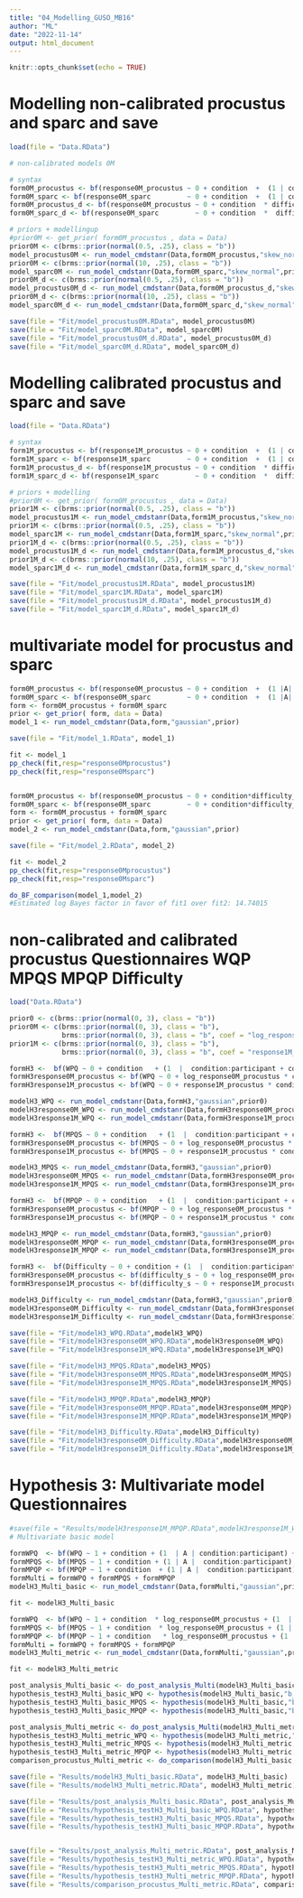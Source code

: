 ```yaml
---
title: "04_Modelling_GUSO_MB16"
author: "ML"
date: "2022-11-14"
output: html_document
---
```


```r
knitr::opts_chunk$set(echo = TRUE)
```


# Modelling non-calibrated procustus and sparc and save
```r
load(file = "Data.RData")

# non-calibrated models 0M

# syntax
form0M_procustus <- bf(response0M_procustus ~ 0 + condition  +  (1 | condition:participant) + (1|condition:trial) )  
form0M_sparc <- bf(response0M_sparc         ~ 0 + condition  +  (1 | condition:participant) + (1|condition:trial) )  
form0M_procustus_d <- bf(response0M_procustus ~ 0 + condition  * difficulty_s + (1 + difficulty_s | condition:participant) + (1|condition:trial) )  
form0M_sparc_d <- bf(response0M_sparc         ~ 0 + condition  *  difficulty_s + (1 + difficulty_s| condition:participant) + (1|condition:trial) )  

# priors + modellingup
#prior0M <- get_prior( form0M_procustus , data = Data)
prior0M <- c(brms::prior(normal(0.5, .25), class = "b"))
model_procustus0M <- run_model_cmdstanr(Data,form0M_procustus,"skew_normal",prior0M)
prior0M <- c(brms::prior(normal(10, .25), class = "b"))
model_sparc0M <- run_model_cmdstanr(Data,form0M_sparc,"skew_normal",prior0M)
prior0M_d <- c(brms::prior(normal(0.5, .25), class = "b"))
model_procustus0M_d <- run_model_cmdstanr(Data,form0M_procustus_d,"skew_normal",prior0M_d)
prior0M_d <- c(brms::prior(normal(10, .25), class = "b"))
model_sparc0M_d <- run_model_cmdstanr(Data,form0M_sparc_d,"skew_normal",prior0M_d)

save(file = "Fit/model_procustus0M.RData", model_procustus0M)
save(file = "Fit/model_sparc0M.RData", model_sparc0M)
save(file = "Fit/model_procustus0M_d.RData", model_procustus0M_d)
save(file = "Fit/model_sparc0M_d.RData", model_sparc0M_d)

```

# Modelling calibrated procustus and sparc and save
```r
load(file = "Data.RData")

# syntax
form1M_procustus <- bf(response1M_procustus ~ 0 + condition  +  (1 | condition:participant) + (1|condition:trial) )  
form1M_sparc <- bf(response1M_sparc         ~ 0 + condition  +  (1 | condition:participant) + (1|condition:trial) )  
form1M_procustus_d <- bf(response1M_procustus ~ 0 + condition  * difficulty_s + (1 + difficulty_s | condition:participant) + (1|condition:trial) )  
form1M_sparc_d <- bf(response1M_sparc         ~ 0 + condition  *  difficulty_s + (1 + difficulty_s| condition:participant) + (1|condition:trial) )  

# priors + modelling
#prior0M <- get_prior( form0M_procustus , data = Data)
prior1M <- c(brms::prior(normal(0.5, .25), class = "b"))
model_procustus1M <- run_model_cmdstanr(Data,form1M_procustus,"skew_normal",prior1M)
prior1M <- c(brms::prior(normal(0.5, .25), class = "b"))
model_sparc1M <- run_model_cmdstanr(Data,form1M_sparc,"skew_normal",prior1M)
prior1M_d <- c(brms::prior(normal(0.5, .25), class = "b"))
model_procustus1M_d <- run_model_cmdstanr(Data,form1M_procustus_d,"skew_normal",prior1M_d)
prior1M_d <- c(brms::prior(normal(10, .25), class = "b"))
model_sparc1M_d <- run_model_cmdstanr(Data,form1M_sparc_d,"skew_normal",prior1M_d)

save(file = "Fit/model_procustus1M.RData", model_procustus1M)
save(file = "Fit/model_sparc1M.RData", model_sparc1M)
save(file = "Fit/model_procustus1M_d.RData", model_procustus1M_d)
save(file = "Fit/model_sparc1M_d.RData", model_sparc1M_d)

```

# multivariate model for procustus and sparc
```r
form0M_procustus <- bf(response0M_procustus ~ 0 + condition  +  (1 |A| condition:participant) + (1|B|condition:trial) )  
form0M_sparc <- bf(response0M_sparc         ~ 0 + condition  +  (1 |A| condition:participant) + (1|B|condition:trial) )  
form <- form0M_procustus + form0M_sparc
prior <- get_prior( form, data = Data)
model_1 <- run_model_cmdstanr(Data,form,"gaussian",prior)

save(file = "Fit/model_1.RData", model_1)

fit <- model_1
pp_check(fit,resp="response0Mprocustus")
pp_check(fit,resp="response0Msparc")


form0M_procustus <- bf(response0M_procustus ~ 0 + condition*difficulty_s  +  (1 + difficulty_s |A| condition:participant) + (1|B|condition:trial) )  
form0M_sparc <- bf(response0M_sparc         ~ 0 + condition*difficulty_s  +  (1 + difficulty_s |A| condition:participant) + (1|B|condition:trial) )  
form <- form0M_procustus + form0M_sparc
prior <- get_prior( form, data = Data)
model_2 <- run_model_cmdstanr(Data,form,"gaussian",prior)

save(file = "Fit/model_2.RData", model_2)

fit <- model_2
pp_check(fit,resp="response0Mprocustus")
pp_check(fit,resp="response0Msparc")

do_BF_comparison(model_1,model_2)
#Estimated log Bayes factor in favor of fit1 over fit2: 14.74015

```

# non-calibrated and calibrated procustus Questionnaires WQP MPQS MPQP Difficulty
```r
load("Data.RData")

prior0 <- c(brms::prior(normal(0, 3), class = "b"))
prior0M <- c(brms::prior(normal(0, 3), class = "b"), 
             brms::prior(normal(0, 3), class = "b", coef = "log_response0M_procustus"))
prior1M <- c(brms::prior(normal(0, 3), class = "b"), 
             brms::prior(normal(0, 3), class = "b", coef = "response1M_procustus"))

formH3 <-  bf(WPQ ~ 0 + condition   + (1  |  condition:participant + condition:trial) )
formH3response0M_procustus <- bf(WPQ ~ 0 + log_response0M_procustus * condition   +  (1  |  condition:participant + condition:trial))
formH3response1M_procustus <- bf(WPQ ~ 0 + response1M_procustus * condition   +  (1  |  condition:participant + condition:trial) )

modelH3_WPQ <- run_model_cmdstanr(Data,formH3,"gaussian",prior0)
modelH3response0M_WPQ <- run_model_cmdstanr(Data,formH3response0M_procustus,"gaussian",prior0M )
modelH3response1M_WPQ <- run_model_cmdstanr(Data,formH3response1M_procustus,"gaussian",prior1M )

formH3 <-  bf(MPQS ~ 0 + condition   + (1  |  condition:participant + condition:trial) )
formH3response0M_procustus <- bf(MPQS ~ 0 + log_response0M_procustus * condition +  (1  |  condition:participant + condition:trial))
formH3response1M_procustus <- bf(MPQS ~ 0 + response1M_procustus * condition +  (1  |  condition:participant + condition:trial) )

modelH3_MPQS <- run_model_cmdstanr(Data,formH3,"gaussian",prior0)
modelH3response0M_MPQS <- run_model_cmdstanr(Data,formH3response0M_procustus,"gaussian",prior0M )
modelH3response1M_MPQS <- run_model_cmdstanr(Data,formH3response1M_procustus,"gaussian",prior1M )

formH3 <-  bf(MPQP ~ 0 + condition   + (1  |  condition:participant + condition:trial) )
formH3response0M_procustus <- bf(MPQP ~ 0 + log_response0M_procustus * condition  +   (1  |  condition:participant + condition:trial))
formH3response1M_procustus <- bf(MPQP ~ 0 + response1M_procustus * condition  +   (1  |  condition:participant + condition:trial) )

modelH3_MPQP <- run_model_cmdstanr(Data,formH3,"gaussian",prior0)
modelH3response0M_MPQP <- run_model_cmdstanr(Data,formH3response0M_procustus,"gaussian",prior0M )
modelH3response1M_MPQP <- run_model_cmdstanr(Data,formH3response1M_procustus,"gaussian",prior1M )

formH3 <-  bf(Difficulty ~ 0 + condition + (1  |  condition:participant + condition:trial) )
formH3response0M_procustus <- bf(difficulty_s ~ 0 + log_response0M_procustus * condition  +  (1  |  condition:participant + condition:trial))
formH3response1M_procustus <- bf(difficulty_s ~ 0 + response1M_procustus * condition +  (1  |  condition:participant + condition:trial) )

modelH3_Difficulty <- run_model_cmdstanr(Data,formH3,"gaussian",prior0)
modelH3response0M_Difficulty <- run_model_cmdstanr(Data,formH3response0M_procustus,"gaussian",prior0M )
modelH3response1M_Difficulty <- run_model_cmdstanr(Data,formH3response1M_procustus,"gaussian",prior1M )

save(file = "Fit/modelH3_WPQ.RData",modelH3_WPQ)
save(file = "Fit/modelH3response0M_WPQ.RData",modelH3response0M_WPQ)
save(file = "Fit/modelH3response1M_WPQ.RData",modelH3response1M_WPQ)

save(file = "Fit/modelH3_MPQS.RData",modelH3_MPQS)
save(file = "Fit/modelH3response0M_MPQS.RData",modelH3response0M_MPQS)
save(file = "Fit/modelH3response1M_MPQS.RData",modelH3response1M_MPQS)

save(file = "Fit/modelH3_MPQP.RData",modelH3_MPQP)
save(file = "Fit/modelH3response0M_MPQP.RData",modelH3response0M_MPQP)
save(file = "Fit/modelH3response1M_MPQP.RData",modelH3response1M_MPQP)

save(file = "Fit/modelH3_Difficulty.RData",modelH3_Difficulty)
save(file = "Fit/modelH3response0M_Difficulty.RData",modelH3response0M_Difficulty)
save(file = "Fit/modelH3response1M_Difficulty.RData",modelH3response1M_Difficulty)


```

# Hypothesis 3: Multivariate model Questionnaires
```r
#save(file = "Results/modelH3response1M_MPQP.RData",modelH3response1M_WPQ)
# Multivariate basic model

formWPQ  <- bf(WPQ ~ 1 + condition + (1  | A | condition:participant) + (1 | B | condition:trial) )
formMPQS <- bf(MPQS ~ 1 + condition + (1 | A |  condition:participant) + (1 | B | condition:trial) )
formMPQP <- bf(MPQP ~ 1 + condition  + (1 | A |  condition:participant) + (1 | B | condition:trial) )
formMulti = formWPQ + formMPQS + formMPQP
modelH3_Multi_basic <- run_model_cmdstanr(Data,formMulti,"gaussian",prior0)

fit <- modelH3_Multi_basic

formWPQ  <- bf(WPQ ~ 1 + condition  * log_response0M_procustus + (1  | A | condition:participant) + (1 | B | condition:trial) )
formMPQS <- bf(MPQS ~ 1 + condition  * log_response0M_procustus + (1 | A |  condition:participant) + (1 | B | condition:trial) )
formMPQP <- bf(MPQP ~ 1 + condition   * log_response0M_procustus + (1 | A |  condition:participant) + (1 | B | condition:trial) )
formMulti = formWPQ + formMPQS + formMPQP
modelH3_Multi_metric <- run_model_cmdstanr(Data,formMulti,"gaussian",prior0)

fit <- modelH3_Multi_metric

post_analysis_Multi_basic <- do_post_analysis_Multi(modelH3_Multi_basic) ## this throws an error WARNING!!!
hypothesis_testH3_Multi_basic_WPQ <- hypothesis(modelH3_Multi_basic,"b_WPQ_condition2 > 0", class = NULL)
hypothesis_testH3_Multi_basic_MPQS <- hypothesis(modelH3_Multi_basic,"b_MPQS_condition2 > 0", class = NULL)
hypothesis_testH3_Multi_basic_MPQP <- hypothesis(modelH3_Multi_basic,"b_MPQP_condition2 > 0 ", class = NULL)

post_analysis_Multi_metric <- do_post_analysis_Multi(modelH3_Multi_metric) ## this throws an error WARNING!!!
hypothesis_testH3_Multi_metric_WPQ <- hypothesis(modelH3_Multi_metric,"b_WPQ_condition2:log_response0M_procustus + b_WPQ_condition2 > b_WPQ_log_response0M_procustus", class = NULL)
hypothesis_testH3_Multi_metric_MPQS <- hypothesis(modelH3_Multi_metric,"b_MPQS_condition2:log_response0M_procustus + b_MPQS_condition2 > b_MPQS_log_response0M_procustus", class = NULL)
hypothesis_testH3_Multi_metric_MPQP <- hypothesis(modelH3_Multi_metric,"b_MPQP_condition2:log_response0M_procustus + b_MPQP_condition2 > b_MPQP_log_response0M_procustus", class = NULL)
comparison_procustus_Multi_metric <- do_comparison(modelH3_Multi_basic,modelH3_Multi_metric)

save(file = "Results/modelH3_Multi_basic.RData", modelH3_Multi_basic)
save(file = "Results/modelH3_Multi_metric.RData", modelH3_Multi_metric)

save(file = "Results/post_analysis_Multi_basic.RData", post_analysis_Multi_basic)
save(file = "Results/hypothesis_testH3_Multi_basic_WPQ.RData", hypothesis_testH3_Multi_basic_WPQ)
save(file = "Results/hypothesis_testH3_Multi_basic_MPQS.RData", hypothesis_testH3_Multi_basic_MPQS)
save(file = "Results/hypothesis_testH3_Multi_basic_MPQP.RData", hypothesis_testH3_Multi_basic_MPQP)


save(file = "Results/post_analysis_Multi_metric.RData", post_analysis_Multi_metric)
save(file = "Results/hypothesis_testH3_Multi_metric_WPQ.RData", hypothesis_testH3_Multi_metric_WPQ)
save(file = "Results/hypothesis_testH3_Multi_metric_MPQS.RData", hypothesis_testH3_Multi_metric_MPQS)
save(file = "Results/hypothesis_testH3_Multi_metric_MPQP.RData", hypothesis_testH3_Multi_metric_MPQP)
save(file = "Results/comparison_procustus_Multi_metric.RData", comparison_procustus_Multi_metric)

```

